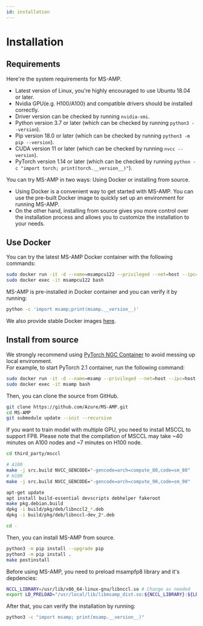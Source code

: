 ```yaml
---
id: installation
---
```




# Installation

## Requirements
Here're the system requirements for MS-AMP.
* Latest version of Linux, you're highly encouraged to use Ubuntu 18.04 or later.
* Nvidia GPU(e.g. H100/A100) and compatible drivers should be installed correctly.
*  Driver version can be checked by running `nvidia-smi`.
* Python version 3.7 or later (which can be checked by running `python3 --version`).
* Pip version 18.0 or later (which can be checked by running `python3 -m pip --version`).
* CUDA version 11 or later (which can be checked by running `nvcc --version`).
* PyTorch version 1.14 or later (which can be checked by running `python -c "import torch; print(torch.__version__)"`).

You can try MS-AMP in two ways: Using Docker or installing from source.  

* Using Docker is a convenient way to get started with MS-AMP. You can use the pre-built Docker image to quickly set up an environment for running MS-AMP.  
* On the other hand, installing from source gives you more control over the installation process and allows you to customize the installation to your needs.

## Use Docker

You can try the latest MS-AMP Docker container with the following commands:

```bash
sudo docker run -it -d --name=msampcu122 --privileged --net=host --ipc=host --gpus=all -v /:/hostroot ghcr.io/azure/msamp:main-cuda12.2 bash
sudo docker exec -it msampcu122 bash
```

MS-AMP is pre-installed in Docker container and you can verify it by running:

```bash
python -c 'import msamp;print(msamp.__version__)'
```

We also provide stable Docker images [here](../user-tutorial/container-images.mdx). 

## Install from source

We strongly recommend using [PyTorch NGC Container](https://catalog.ngc.nvidia.com/orgs/nvidia/containers/pytorch) to avoid messing up local environment.  
For example, to start PyTorch 2.1 container, run the following command:

```bash
sudo docker run -it -d --name=msamp --privileged --net=host --ipc=host --gpus=all nvcr.io/nvidia/pytorch:23.10-py3 bash
sudo docker exec -it msamp bash
```

Then, you can clone the source from GitHub.

```bash
git clone https://github.com/Azure/MS-AMP.git
cd MS-AMP
git submodule update --init --recursive
```

If you want to train model with multiple GPU, you need to install MSCCL to support FP8. Please note that the compilation of MSCCL may take ~40 minutes on A100 nodes and ~7 minutes on H100 node.

```bash
cd third_party/msccl

# A100
make -j src.build NVCC_GENCODE="-gencode=arch=compute_80,code=sm_80"
# H100
make -j src.build NVCC_GENCODE="-gencode=arch=compute_90,code=sm_90"

apt-get update
apt install build-essential devscripts debhelper fakeroot
make pkg.debian.build
dpkg -i build/pkg/deb/libnccl2_*.deb
dpkg -i build/pkg/deb/libnccl-dev_2*.deb

cd -
```

Then, you can install MS-AMP from source.

```bash
python3 -m pip install --upgrade pip
python3 -m pip install .
make postinstall
```

Before using MS-AMP, you need to preload msampfp8 library and it's depdencies:

```bash
NCCL_LIBRARY=/usr/lib/x86_64-linux-gnu/libnccl.so # Change as needed
export LD_PRELOAD="/usr/local/lib/libmsamp_dist.so:${NCCL_LIBRARY}:${LD_PRELOAD}"
```

After that, you can verify the installation by running:

```bash
python3 -c "import msamp; print(msamp.__version__)"
```
